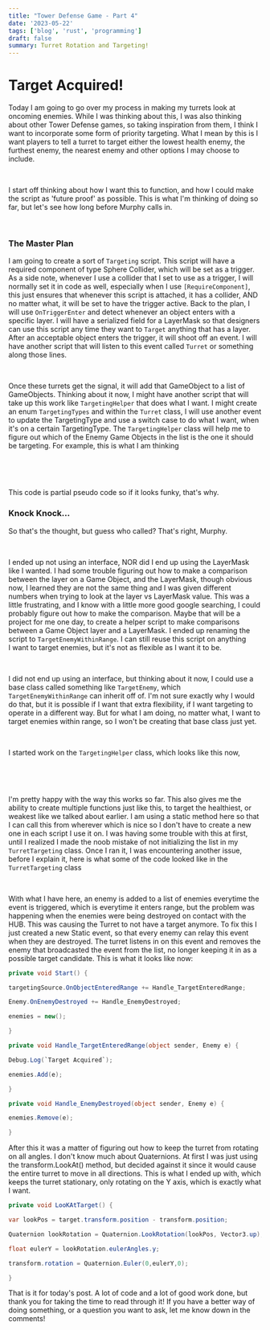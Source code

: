 ```yaml
---
title: "Tower Defense Game - Part 4"
date: '2023-05-22'
tags: ['blog', 'rust', 'programming']
draft: false
summary: Turret Rotation and Targeting!
---
```


# **Target Acquired!**

Today I am going to go over my process in making my turrets look at oncoming enemies. While I was thinking about this, I was also thinking about other Tower Defense games, so taking inspiration from them, I think I want to incorporate some form of priority targeting. What I mean by this is I want players to tell a turret to target either the lowest health enemy, the furthest enemy, the nearest enemy and other options I may choose to include.

‍

I start off thinking about how I want this to function, and how I could make the script as 'future proof' as possible. This is what I'm thinking of doing so far, but let's see how long before Murphy calls in.

‍

### **The Master Plan**

I am going to create a sort of `Targeting` script. This script will have a required component of type Sphere Collider, which will be set as a trigger. As a side note, whenever I use a collider that I set to use as a trigger, I will normally set it in code as well, especially when I use `[RequireComponent]`, this just ensures that whenever this script is attached, it has a collider, AND no matter what, it will be set to have the trigger active. Back to the plan, I will use `OnTriggerEnter` and detect whenever an object enters with a specific layer. I will have a serialized field for a LayerMask so that designers can use this script any time they want to `Target` anything that has a layer. After an acceptable object enters the trigger, it will shoot off an event. I will have another script that will listen to this event called `Turret` or something along those lines.

‍

Once these turrets get the signal, it will add that GameObject to a list of GameObjects. Thinking about it now, I might have another script that will take up this work like `TargetingHelper` that does what I want. I might create an enum `TargetingTypes` and within the `Turret` class, I will use another event to update the TargetingType and use a switch case to do what I want, when it's on a certain TargetingType. The `TargetingHelper` class will help me to figure out which of the Enemy Game Objects in the list is the one it should be targeting. For example, this is what I am thinking

‍

‍

This code is partial pseudo code so if it looks funky, that's why.

### **Knock Knock...**

So that's the thought, but guess who called? That's right, Murphy.

‍

I ended up not using an interface, NOR did I end up using the LayerMask like I wanted. I had some trouble figuring out how to make a comparison between the layer on a Game Object, and the LayerMask, though obvious now, I learned they are not the same thing and I was given different numbers when trying to look at the layer vs LayerMask value. This was a little frustrating, and I know with a little more good google searching, I could probably figure out how to make the comparison. Maybe that will be a project for me one day, to create a helper script to make comparisons between a Game Object layer and a LayerMask. I ended up renaming the script to `TargetEnemyWithinRange`. I can still reuse this script on anything I want to target enemies, but it's not as flexible as I want it to be.

‍

I did not end up using an interface, but thinking about it now, I could use a base class called something like `TargetEnemy`, which `TargetEnemyWithinRange` can inherit off of. I'm not sure exactly why I would do that, but it is possible if I want that extra flexibility, if I want targeting to operate in a different way. But for what I am doing, no matter what, I want to target enemies within range, so I won't be creating that base class just yet.

‍

I started work on the `TargetingHelper` class, which looks like this now,

‍

‍

I'm pretty happy with the way this works so far. This also gives me the ability to create multiple functions just like this, to target the healthiest, or weakest like we talked about earlier. I am using a static method here so that I can call this from wherever which is nice so I don't have to create a new one in each script I use it on. I was having some trouble with this at first, until I realized I made the noob mistake of not initializing the list in my `TurretTargeting` class. Once I ran it, I was encountering another issue, before I explain it, here is what some of the code looked like in the `TurretTargeting` class

‍

With what I have here, an enemy is added to a list of enemies everytime the event is triggered, which is everytime it enters range, but the problem was happening when the enemies were being destroyed on contact with the HUB. This was causing the Turret to not have a target anymore. To fix this I just created a new Static event, so that every enemy can relay this event when they are destroyed. The turret listens in on this event and removes the enemy that broadcasted the event from the list, no longer keeping it in as a possible target candidate. This is what it looks like now:

```csharp
private void Start() {

targetingSource.OnObjectEnteredRange += Handle_TargetEnteredRange;

Enemy.OnEnemyDestroyed += Handle_EnemyDestroyed;

enemies = new();

}

private void Handle_TargetEnteredRange(object sender, Enemy e) {

Debug.Log(`Target Acquired`);

enemies.Add(e);

}

private void Handle_EnemyDestroyed(object sender, Enemy e) {

enemies.Remove(e);

}
```

After this it was a matter of figuring out how to keep the turret from rotating on all angles. I don't know much about Quaternions. At first I was just using the transform.LookAt() method, but decided against it since it would cause the entire turret to move in all directions. This is what I ended up with, which keeps the turret stationary, only rotating on the Y axis, which is exactly what I want.

```csharp
private void LooKAtTarget() {

var lookPos = target.transform.position - transform.position;

Quaternion lookRotation = Quaternion.LookRotation(lookPos, Vector3.up);

float eulerY = lookRotation.eulerAngles.y;

transform.rotation = Quaternion.Euler(0,eulerY,0);

}
```

That is it for today's post. A lot of code and a lot of good work done, but thank you for taking the time to read through it! If you have a better way of doing something, or a question you want to ask, let me know down in the comments!
